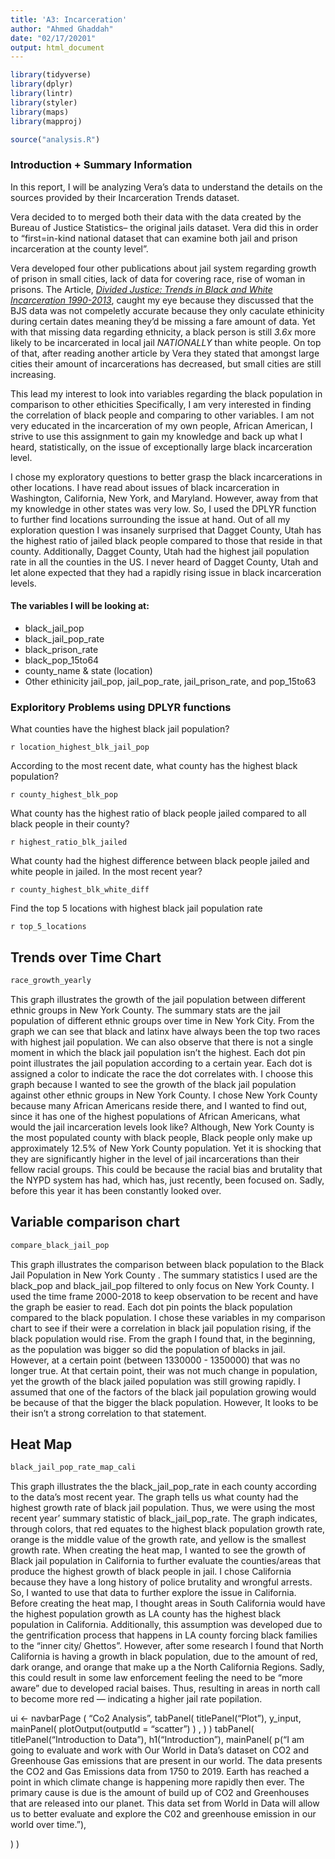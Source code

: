 ```yaml
---
title: 'A3: Incarceration'
author: "Ahmed Ghaddah"
date: "02/17/20201"
output: html_document
---
```

```r
library(tidyverse)
library(dplyr)
library(lintr)
library(styler)
library(maps)
library(mapproj)
```

```r
source("analysis.R")
```


### Introduction + Summary Information 
In this report, I will be analyzing Vera's data to understand the details on the sources provided by their Incarceration Trends dataset. 

Vera decided to to merged both their data with the data created by the Bureau of Justice Statistics-- the original jails dataset. Vera did this in order to "first=in-kind national dataset that can examine both jail and prison incarceration at the county level". 

Vera developed four other publications about jail system regarding growth of prison in small cities, lack of data for covering race, rise of woman in prisons. The Article, [_Divided Justice: Trends in Black and White Incarceration 1990-2013_](https://www.vera.org/publications/divided-justice-black-white-jail-incarceration), caught my eye because they discussed that the BJS data was not compeletly accurate because they only caculate ethinicity during certain dates meaning they'd be missing a fare amount of data. Yet with that missing data regarding ethnicity, a black person is still *3.6x* more likely to be incarcerated in local jail *NATIONALLY* than white people. On top of that, after reading another article by Vera they stated that amongst large cities their amount of incarcerations has decreased, but small cities are still increasing.

This lead my interest to look into variables regarding the black population in comparison to other ethicities Specifically, I am very interested in finding the correlation of black people and comparing to other variables.  I am not very educated in the incarceration of my own people, African American, I strive to use this assignment to gain my knowledge and back up what I heard, statistically, on the issue of exceptionally large black incarceration level. 

I chose my exploratory questions to better grasp the black incarcerations in other locations. I have read about issues of black incarceration in Washington, California, New York, and Maryland. However, away from that my knowledge in other states was very low. So, I used the DPLYR function to further find locations surrounding the issue at hand. Out of all my exploration question I was insanely surprised that Dagget County, Utah has the highest ratio of jailed black people compared to those that reside in that county. Additionally, Dagget County, Utah had the highest jail population rate in all the counties in the US. I never heard of Dagget County, Utah and let alone expected that they had a rapidly rising issue in black incarceration levels. 

#### The variables I will be looking at: 


   *  black_jail_pop
   * black_jail_pop_rate
   * black_prison_rate 
   * black_pop_15to64
   * county_name & state (location)
   * Other ethinicity jail_pop, jail_pop_rate,         jail_prison_rate, and pop_15to63





### Exploritory Problems using DPLYR functions 
What counties have the highest black jail population?




`r location_highest_blk_jail_pop`





According to the most recent date, what county has the highest black population? 

`r county_highest_blk_pop`






What county has the highest ratio of black people jailed compared to all black people in their county? 

`r highest_ratio_blk_jailed`






What county had the highest difference between black people jailed and white people in jailed. In the most recent year?


`r county_highest_blk_white_diff`







Find the top 5 locations with highest black jail population rate


`r top_5_locations`




## Trends over Time Chart 
```r
race_growth_yearly
```


This graph illustrates the growth of the jail population between different ethnic groups in New York County. The summary stats are the jail population of different ethnic groups over time in New York City. From the graph we can see that black and latinx have always been the top two races with highest jail population. We can also observe that there is not a single moment in which the black jail population isn't the highest. Each dot pin point illustrates the jail population according to a certain year. Each dot is assigned a color to indicate the race the dot correlates with. I choose this graph because I wanted to see the growth of the black jail population against other ethnic groups in New York County. I chose New York County because many African Americans reside there, and I wanted to find out, since it has one of the highest populations of African Americans, what would the jail incarceration levels look like? Although, New York County is the most populated county with black people, Black people only make up approximately 12.5% of New York County population. Yet it is shocking that they are significantly higher in the level of jail incarcerations than their fellow racial groups. This could be because the racial bias and brutality that the NYPD system has had, which has, just recently, been focused on. Sadly, before this year it has been constantly looked over.



## Variable comparison chart 
```r
compare_black_jail_pop
```




This graph illustrates the comparison between black population to the Black Jail Population in New York County . The summary statistics I used are the black_pop and black_jail_pop filtered to only focus on New York County. I used the time frame 2000-2018 to keep observation to be recent and have the graph be easier to read. Each dot pin points the black population compared to the black population. I chose these variables in my comparison chart to see if their were a correlation in black jail population rising, if the black population would rise. From the graph I found that, in the beginning,  as the population was bigger so did the population of blacks in jail. However, at a certain point (between 1330000 - 1350000) that was no longer true. At that certain point, their was not much change in population, yet the growth of the black jailed population was still growing rapidly. I assumed that one of the factors of the black jail population growing would be because of that the bigger the black population. However, It looks to be their isn't a strong correlation to that statement. 








## Heat Map
```r
black_jail_pop_rate_map_cali
```




This graph illustrates the the black_jail_pop_rate in each county according to the data's most recent year. The graph tells us what county had the highest growth rate of black jail population. Thus, we were using the most recent year' summary statistic of black_jail_pop_rate. The graph indicates, through colors, that red equates to the highest black population growth rate, orange is the middle value of the growth rate, and yellow is the smallest growth rate. When creating the heat map, I wanted to see the growth of Black jail population in California to further evaluate the counties/areas that produce the highest growth of black people in jail. I chose California because they have a long history of police brutality and wrongful arrests. So, I wanted to use that data to further explore the issue in California. Before creating the heat map, I thought areas in South California would have the highest population growth as LA county has the highest black population in California. Additionally, this assumption was developed due to the gentrification process that happens in LA county forcing black families to the "inner city/ Ghettos". However, after some research I found that North California is having a growth in black population, due to the amount of red, dark orange, and orange that make up a the North California Regions.  Sadly, this could result in some law enforcement feeling the need to be "more aware" due to developed racial baises. Thus, resulting in areas in north call to become more red --- indicating a higher jail rate popilation. 





ui <- navbarPage (
  "Co2 Analysis", 
  tabPanel(
    titlePanel("Plot"),
  y_input, 
       mainPanel( 
         plotOutput(outputId = "scatter")
  ) ,
  )
)
 tabPanel(
    titlePanel("Introduction to Data"),
    h1("Introduction"),
    mainPanel(
      p("I am going to evaluate and work with Our World in Data's dataset on CO2 
        and Greenhouse Gas emissions that are present in our world. 
        The data presents the CO2 and Gas Emissions data from 1750 to 2019. 
        Earth has reached a point in which climate change is happening more 
        rapidly then ever. The primary cause is due is the amount of build up of 
        CO2 and Greenhouses that are released into our planet. This data set 
        from World in Data will allow us to better evaluate and explore the 
        C02 and greenhouse emission in our world over time. "),
    
 )
 )